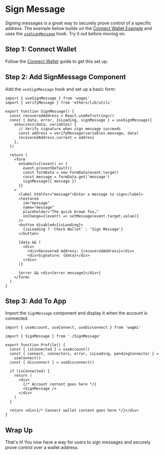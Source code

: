 
# Sign Message

Signing messages is a great way to securely prove control of a specific address. The example below builds on the [Connect Wallet Example](/examples/connect-wallet) and uses the [`useSignMessage`](/docs/hooks/useSignMessage) hook. Try it out before moving on.

<SignMessage />

## Step 1: Connect Wallet

Follow the [Connect Wallet](/examples/connect-wallet#step-1-configuring-connectors) guide to get this set up.

## Step 2: Add SignMessage Component

Add the `useSignMessage` hook and set up a basic form:

```tsx
import { useSignMessage } from 'wagmi'
import { verifyMessage } from 'ethers/lib/utils'

export function SignMessage() {
  const recoveredAddress = React.useRef<string>()
  const { data, error, isLoading, signMessage } = useSignMessage({
    onSuccess(data, variables) {
      // Verify signature when sign message succeeds
      const address = verifyMessage(variables.message, data)
      recoveredAddress.current = address
    },
  })

  return (
    <form
      onSubmit={(event) => {
        event.preventDefault()
        const formData = new FormData(event.target)
        const message = formData.get('message')
        signMessage({ message })
      }}
    >
      <label htmlFor="message">Enter a message to sign</label>
      <textarea
        id="message"
        name="message"
        placeholder="The quick brown fox…"
        onChange={(event) => setMessage(event.target.value)}
      />
      <button disabled={isLoading}>
        {isLoading ? 'Check Wallet' : 'Sign Message'}
      </button>

      {data && (
        <div>
          <div>Recovered Address: {recoveredAddress}</div>
          <div>Signature: {data}</div>
        </div>
      )}

      {error && <div>{error.message}</div>}
    </form>
  )
}
```

## Step 3: Add To App

Import the `SignMessage` component and display it when the account is connected.

```tsx
import { useAccount, useConnect, useDisconnect } from 'wagmi'

import { SignMessage } from './SignMessage'

export function Profile() {
  const { isConnected } = useAccount()
  const { connect, connectors, error, isLoading, pendingConnector } =
    useConnect()
  const { disconnect } = useDisconnect()

  if (isConnected) {
    return (
      <div>
        {/* Account content goes here */}
        <SignMessage />
      </div>
    )
  }

  return <div>{/* Connect wallet content goes here */}</div>
}
```

## Wrap Up

That's it! You now have a way for users to sign messages and securely prove control over a wallet address.
